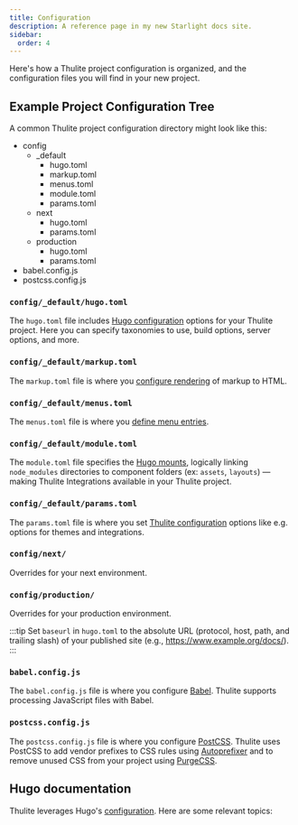 ```yaml
---
title: Configuration
description: A reference page in my new Starlight docs site.
sidebar:
  order: 4
---
```


Here's how a Thulite project configuration is organized, and the configuration files you will find in your new project.

## Example Project Configuration Tree

A common Thulite project configuration directory might look like this:

<FileTree>

- config
  - _default
    - hugo.toml
    - markup.toml
    - menus.toml
    - module.toml
    - params.toml
  - next
    - hugo.toml
    - params.toml
  - production
    - hugo.toml
    - params.toml
- babel.config.js
- postcss.config.js

</FileTree>

### `config/_default/hugo.toml`

The `hugo.toml` file includes [Hugo configuration](https://gohugo.io/getting-started/configuration/) options for your Thulite project. Here you can specify taxonomies to use, build options, server options, and more.

### `config/_default/markup.toml`

The `markup.toml` file is where you [configure rendering](https://gohugo.io/getting-started/configuration-markup/) of markup to HTML.

### `config/_default/menus.toml`

The `menus.toml` file is where you [define menu entries](https://gohugo.io/content-management/menus/).

### `config/_default/module.toml`

The `module.toml` file specifies the [Hugo mounts](https://gohugo.io/hugo-modules/configuration/#module-configuration-mounts), logically linking `node_modules` directories to component folders (ex: `assets`, `layouts`) — making Thulite Integrations available in your Thulite project.

### `config/_default/params.toml`

The `params.toml` file is where you set [Thulite configuration](/reference/configuration/) options like e.g. options for themes and integrations. 

### `config/next/`

Overrides for your next environment.

### `config/production/`

Overrides for your production environment.

:::tip
Set `baseurl` in `hugo.toml` to the absolute URL (protocol, host, path, and trailing slash) of your published site (e.g., https://www.example.org/docs/).
:::

### `babel.config.js`

The `babel.config.js` file is where you configure [Babel](https://babeljs.io/). Thulite supports processing JavaScript files with Babel.

### `postcss.config.js`

The `postcss.config.js` file is where you configure [PostCSS](https://postcss.org/). Thulite uses PostCSS to add vendor prefixes to CSS rules using [Autoprefixer](https://github.com/postcss/autoprefixer) and to remove unused CSS from your project using [PurgeCSS](https://purgecss.com/).

## Hugo documentation

Thulite leverages Hugo's [configuration](https://gohugo.io/getting-started/configuration/). Here are some relevant topics:

<CardGrid>
  <LinkCard
    title="Configure Hugo"
    description="How to configure your Hugo site."
    href="https://gohugo.io/getting-started/configuration/"
    target="_blank" />
  <LinkCard
    title="Babel"
    description="Hugo Pipes can process JavaScript files with Babel."
    href="https://gohugo.io/hugo-pipes/babel/"
    target="_blank" />
  <LinkCard
    title="PostCSS"
    description="Process CSS files with PostCSS, using any of the available plugins."
    href="https://gohugo.io/hugo-pipes/postcss/"
    target="_blank" />
  <LinkCard
    title="CSS purging with PostCSS"
    description="There are several ways to set up CSS purging with PostCSS in Hugo."
    href="https://gohugo.io/hugo-pipes/postprocess/#css-purging-with-postcss"
    target="_blank" />
</CardGrid>
